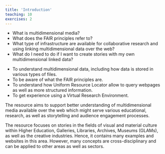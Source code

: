 ```yaml
---
title: 'Introduction'
teaching: 10
exercises: 2
---
```


:::::::::::::::::::::::::::::::::::::: questions 

- What is multidimensional media?
- What does the FAIR principles refer to?
- What type of infrastructure are available
for collaborative research and using 
linking multidimensional data over the web?
- What do I need to do if I want to create 
stories with my own multidimensional linked data?

::::::::::::::::::::::::::::::::::::::::::::::::

::::::::::::::::::::::::::::::::::::: objectives

- To understand multidimensional data, including how data is stored
in various types of files.
- To be aware of what the FAIR principles are.
- To understand how Uniform Resource Locator allow to query webpages
as well as more structured information.
- To get experience using a Virtual Research Environment.

::::::::::::::::::::::::::::::::::::::::::::::::

The resource aims to support better understanding of multidimensional media 
available over the web which might serve various educational, research,
as well as storytelling and audience engagement processes.

The resource focuses on stories in the fields of visual and 
material culture within Higher Education, Galleries, Libraries, Archives, 
Museums (GLAMs), as well as the creative industries. Hence, it
contains many examples and websites in this area. However,
many concepts are cross-disciplinary and can be applied
to other areas as well as sectors.





